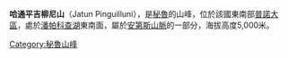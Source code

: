 {{Coord|14|7|15|S|70|8|14|W|display=title}}

'''哈通平吉柳尼山'''（Jatun Pinguilluni），是[[秘魯|秘魯]]的山峰，位於該國東南部[[普諾大區|普諾大區]]，處於[[潘帕科查湖|潘帕科查湖]]東南面，屬於[[安第斯山脈|安第斯山脈]]的一部分，海拔高度5,000米。

{{Peru-geo-stub}}
[[Category:秘魯山峰|Category:秘魯山峰]]